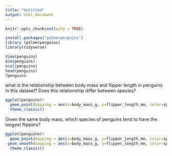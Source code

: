 ```yaml
---
title: "Untitled"
output: html_document
---
```


```r
knitr::opts_chunk$set(echo = TRUE)
```

```r
install.packages("palmerpenguins")
library (palmerpenguins)
library(tidyverse)

View(penguins)
dim(penguins)
ncol(penguins)
head(penguins)
?penguins
```

what is the relationship between body mass and flipper length in penguins in this dataset? Does this relationship differ between species? 

```r
ggplot(penguins)+
  geom_point(mapping = aes(x=body_mass_g, y=flipper_length_mm, color=species))+
  theme_classic()
```

Given the same body mass, which species of penguins tend to have the longest flippers?

```r
ggplot(penguins)+
  geom_point(mapping = aes(x=body_mass_g, y=flipper_length_mm, color=species))+
 geom_smooth(mapping = aes(x=body_mass_g, y=flipper_length_mm, color=species), method = 'lm')+
  theme_classic()
```